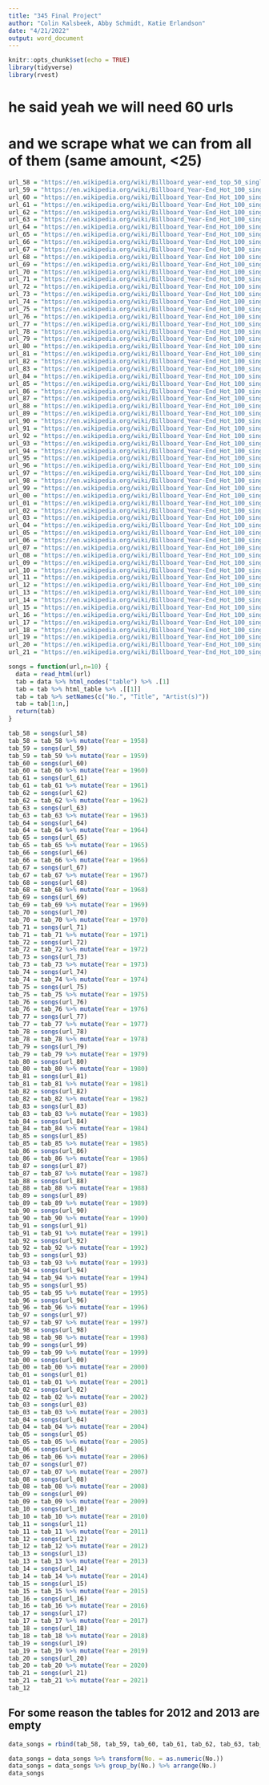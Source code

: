 ```yaml
---
title: "345 Final Project"
author: "Colin Kalsbeek, Abby Schmidt, Katie Erlandson"
date: "4/21/2022"
output: word_document
---
```


```r
knitr::opts_chunk$set(echo = TRUE)
library(tidyverse)
library(rvest)
```

# he said yeah we will need 60 urls 
# and we scrape what we can from all of them (same amount, <25)

```r
url_58 = "https://en.wikipedia.org/wiki/Billboard_year-end_top_50_singles_of_1958"
url_59 = "https://en.wikipedia.org/wiki/Billboard_Year-End_Hot_100_singles_of_1959"
url_60 = "https://en.wikipedia.org/wiki/Billboard_Year-End_Hot_100_singles_of_1960"
url_61 = "https://en.wikipedia.org/wiki/Billboard_Year-End_Hot_100_singles_of_1961" 
url_62 = "https://en.wikipedia.org/wiki/Billboard_Year-End_Hot_100_singles_of_1962"
url_63 = "https://en.wikipedia.org/wiki/Billboard_Year-End_Hot_100_singles_of_1963"
url_64 = "https://en.wikipedia.org/wiki/Billboard_Year-End_Hot_100_singles_of_1964"
url_65 = "https://en.wikipedia.org/wiki/Billboard_Year-End_Hot_100_singles_of_1965"
url_66 = "https://en.wikipedia.org/wiki/Billboard_Year-End_Hot_100_singles_of_1966"
url_67 = "https://en.wikipedia.org/wiki/Billboard_Year-End_Hot_100_singles_of_1967"
url_68 = "https://en.wikipedia.org/wiki/Billboard_Year-End_Hot_100_singles_of_1968"
url_69 = "https://en.wikipedia.org/wiki/Billboard_Year-End_Hot_100_singles_of_1969"
url_70 = "https://en.wikipedia.org/wiki/Billboard_Year-End_Hot_100_singles_of_1970"
url_71 = "https://en.wikipedia.org/wiki/Billboard_Year-End_Hot_100_singles_of_1971"
url_72 = "https://en.wikipedia.org/wiki/Billboard_Year-End_Hot_100_singles_of_1972"
url_73 = "https://en.wikipedia.org/wiki/Billboard_Year-End_Hot_100_singles_of_1973"
url_74 = "https://en.wikipedia.org/wiki/Billboard_Year-End_Hot_100_singles_of_1974"
url_75 = "https://en.wikipedia.org/wiki/Billboard_Year-End_Hot_100_singles_of_1975"
url_76 = "https://en.wikipedia.org/wiki/Billboard_Year-End_Hot_100_singles_of_1976"
url_77 = "https://en.wikipedia.org/wiki/Billboard_Year-End_Hot_100_singles_of_1977"
url_78 = "https://en.wikipedia.org/wiki/Billboard_Year-End_Hot_100_singles_of_1978"
url_79 = "https://en.wikipedia.org/wiki/Billboard_Year-End_Hot_100_singles_of_1979"
url_80 = "https://en.wikipedia.org/wiki/Billboard_Year-End_Hot_100_singles_of_1980"
url_81 = "https://en.wikipedia.org/wiki/Billboard_Year-End_Hot_100_singles_of_1981"
url_82 = "https://en.wikipedia.org/wiki/Billboard_Year-End_Hot_100_singles_of_1982"
url_83 = "https://en.wikipedia.org/wiki/Billboard_Year-End_Hot_100_singles_of_1983"
url_84 = "https://en.wikipedia.org/wiki/Billboard_Year-End_Hot_100_singles_of_1984"
url_85 = "https://en.wikipedia.org/wiki/Billboard_Year-End_Hot_100_singles_of_1985"
url_86 = "https://en.wikipedia.org/wiki/Billboard_Year-End_Hot_100_singles_of_1986"
url_87 = "https://en.wikipedia.org/wiki/Billboard_Year-End_Hot_100_singles_of_1987"
url_88 = "https://en.wikipedia.org/wiki/Billboard_Year-End_Hot_100_singles_of_1988"
url_89 = "https://en.wikipedia.org/wiki/Billboard_Year-End_Hot_100_singles_of_1989"
url_90 = "https://en.wikipedia.org/wiki/Billboard_Year-End_Hot_100_singles_of_1990"
url_91 = "https://en.wikipedia.org/wiki/Billboard_Year-End_Hot_100_singles_of_1991"
url_92 = "https://en.wikipedia.org/wiki/Billboard_Year-End_Hot_100_singles_of_1992"
url_93 = "https://en.wikipedia.org/wiki/Billboard_Year-End_Hot_100_singles_of_1993"
url_94 = "https://en.wikipedia.org/wiki/Billboard_Year-End_Hot_100_singles_of_1994"
url_95 = "https://en.wikipedia.org/wiki/Billboard_Year-End_Hot_100_singles_of_1995"
url_96 = "https://en.wikipedia.org/wiki/Billboard_Year-End_Hot_100_singles_of_1996"
url_97 = "https://en.wikipedia.org/wiki/Billboard_Year-End_Hot_100_singles_of_1997"
url_98 = "https://en.wikipedia.org/wiki/Billboard_Year-End_Hot_100_singles_of_1998"
url_99 = "https://en.wikipedia.org/wiki/Billboard_Year-End_Hot_100_singles_of_1999"
url_00 = "https://en.wikipedia.org/wiki/Billboard_Year-End_Hot_100_singles_of_2000"
url_01 = "https://en.wikipedia.org/wiki/Billboard_Year-End_Hot_100_singles_of_2001"
url_02 = "https://en.wikipedia.org/wiki/Billboard_Year-End_Hot_100_singles_of_2002"
url_03 = "https://en.wikipedia.org/wiki/Billboard_Year-End_Hot_100_singles_of_2003"
url_04 = "https://en.wikipedia.org/wiki/Billboard_Year-End_Hot_100_singles_of_2004"
url_05 = "https://en.wikipedia.org/wiki/Billboard_Year-End_Hot_100_singles_of_2005"
url_06 = "https://en.wikipedia.org/wiki/Billboard_Year-End_Hot_100_singles_of_2006"
url_07 = "https://en.wikipedia.org/wiki/Billboard_Year-End_Hot_100_singles_of_2007"
url_08 = "https://en.wikipedia.org/wiki/Billboard_Year-End_Hot_100_singles_of_2008"
url_09 = "https://en.wikipedia.org/wiki/Billboard_Year-End_Hot_100_singles_of_2009"
url_10 = "https://en.wikipedia.org/wiki/Billboard_Year-End_Hot_100_singles_of_2010"
url_11 = "https://en.wikipedia.org/wiki/Billboard_Year-End_Hot_100_singles_of_2011"
url_12 = "https://en.wikipedia.org/wiki/Billboard_Year-End_Hot_100_singles_of_2012"
url_13 = "https://en.wikipedia.org/wiki/Billboard_Year-End_Hot_100_singles_of_2013"
url_14 = "https://en.wikipedia.org/wiki/Billboard_Year-End_Hot_100_singles_of_2014"
url_15 = "https://en.wikipedia.org/wiki/Billboard_Year-End_Hot_100_singles_of_2015"
url_16 = "https://en.wikipedia.org/wiki/Billboard_Year-End_Hot_100_singles_of_2016"
url_17 = "https://en.wikipedia.org/wiki/Billboard_Year-End_Hot_100_singles_of_2017"
url_18 = "https://en.wikipedia.org/wiki/Billboard_Year-End_Hot_100_singles_of_2018"
url_19 = "https://en.wikipedia.org/wiki/Billboard_Year-End_Hot_100_singles_of_2019"
url_20 = "https://en.wikipedia.org/wiki/Billboard_Year-End_Hot_100_singles_of_2020"
url_21 = "https://en.wikipedia.org/wiki/Billboard_Year-End_Hot_100_singles_of_2021"
```

```r
songs = function(url,n=10) {
  data = read_html(url)
  tab = data %>% html_nodes("table") %>% .[1]
  tab = tab %>% html_table %>% .[[1]] 
  tab = tab %>% setNames(c("No.", "Title", "Artist(s)"))
  tab = tab[1:n,] 
  return(tab)
}
```

```r
tab_58 = songs(url_58)
tab_58 = tab_58 %>% mutate(Year = 1958)
tab_59 = songs(url_59)
tab_59 = tab_59 %>% mutate(Year = 1959)
tab_60 = songs(url_60)
tab_60 = tab_60 %>% mutate(Year = 1960)
tab_61 = songs(url_61)
tab_61 = tab_61 %>% mutate(Year = 1961)
tab_62 = songs(url_62)
tab_62 = tab_62 %>% mutate(Year = 1962)
tab_63 = songs(url_63)
tab_63 = tab_63 %>% mutate(Year = 1963)
tab_64 = songs(url_64)
tab_64 = tab_64 %>% mutate(Year = 1964)
tab_65 = songs(url_65)
tab_65 = tab_65 %>% mutate(Year = 1965)
tab_66 = songs(url_66)
tab_66 = tab_66 %>% mutate(Year = 1966)
tab_67 = songs(url_67)
tab_67 = tab_67 %>% mutate(Year = 1967)
tab_68 = songs(url_68)
tab_68 = tab_68 %>% mutate(Year = 1968)
tab_69 = songs(url_69)
tab_69 = tab_69 %>% mutate(Year = 1969)
tab_70 = songs(url_70)
tab_70 = tab_70 %>% mutate(Year = 1970)
tab_71 = songs(url_71)
tab_71 = tab_71 %>% mutate(Year = 1971)
tab_72 = songs(url_72)
tab_72 = tab_72 %>% mutate(Year = 1972)
tab_73 = songs(url_73)
tab_73 = tab_73 %>% mutate(Year = 1973)
tab_74 = songs(url_74)
tab_74 = tab_74 %>% mutate(Year = 1974)
tab_75 = songs(url_75)
tab_75 = tab_75 %>% mutate(Year = 1975)
tab_76 = songs(url_76)
tab_76 = tab_76 %>% mutate(Year = 1976)
tab_77 = songs(url_77)
tab_77 = tab_77 %>% mutate(Year = 1977)
tab_78 = songs(url_78)
tab_78 = tab_78 %>% mutate(Year = 1978)
tab_79 = songs(url_79)
tab_79 = tab_79 %>% mutate(Year = 1979)
tab_80 = songs(url_80)
tab_80 = tab_80 %>% mutate(Year = 1980)
tab_81 = songs(url_81)
tab_81 = tab_81 %>% mutate(Year = 1981)
tab_82 = songs(url_82)
tab_82 = tab_82 %>% mutate(Year = 1982)
tab_83 = songs(url_83)
tab_83 = tab_83 %>% mutate(Year = 1983)
tab_84 = songs(url_84)
tab_84 = tab_84 %>% mutate(Year = 1984)
tab_85 = songs(url_85)
tab_85 = tab_85 %>% mutate(Year = 1985)
tab_86 = songs(url_86)
tab_86 = tab_86 %>% mutate(Year = 1986)
tab_87 = songs(url_87)
tab_87 = tab_87 %>% mutate(Year = 1987)
tab_88 = songs(url_88)
tab_88 = tab_88 %>% mutate(Year = 1988)
tab_89 = songs(url_89)
tab_89 = tab_89 %>% mutate(Year = 1989)
tab_90 = songs(url_90)
tab_90 = tab_90 %>% mutate(Year = 1990)
tab_91 = songs(url_91)
tab_91 = tab_91 %>% mutate(Year = 1991)
tab_92 = songs(url_92)
tab_92 = tab_92 %>% mutate(Year = 1992)
tab_93 = songs(url_93)
tab_93 = tab_93 %>% mutate(Year = 1993)
tab_94 = songs(url_94)
tab_94 = tab_94 %>% mutate(Year = 1994)
tab_95 = songs(url_95)
tab_95 = tab_95 %>% mutate(Year = 1995)
tab_96 = songs(url_96)
tab_96 = tab_96 %>% mutate(Year = 1996)
tab_97 = songs(url_97)
tab_97 = tab_97 %>% mutate(Year = 1997)
tab_98 = songs(url_98)
tab_98 = tab_98 %>% mutate(Year = 1998)
tab_99 = songs(url_99)
tab_99 = tab_99 %>% mutate(Year = 1999)
tab_00 = songs(url_00)
tab_00 = tab_00 %>% mutate(Year = 2000)
tab_01 = songs(url_01)
tab_01 = tab_01 %>% mutate(Year = 2001)
tab_02 = songs(url_02)
tab_02 = tab_02 %>% mutate(Year = 2002)
tab_03 = songs(url_03)
tab_03 = tab_03 %>% mutate(Year = 2003)
tab_04 = songs(url_04)
tab_04 = tab_04 %>% mutate(Year = 2004)
tab_05 = songs(url_05)
tab_05 = tab_05 %>% mutate(Year = 2005)
tab_06 = songs(url_06)
tab_06 = tab_06 %>% mutate(Year = 2006)
tab_07 = songs(url_07)
tab_07 = tab_07 %>% mutate(Year = 2007)
tab_08 = songs(url_08)
tab_08 = tab_08 %>% mutate(Year = 2008)
tab_09 = songs(url_09)
tab_09 = tab_09 %>% mutate(Year = 2009)
tab_10 = songs(url_10)
tab_10 = tab_10 %>% mutate(Year = 2010)
tab_11 = songs(url_11)
tab_11 = tab_11 %>% mutate(Year = 2011)
tab_12 = songs(url_12)
tab_12 = tab_12 %>% mutate(Year = 2012)
tab_13 = songs(url_13)
tab_13 = tab_13 %>% mutate(Year = 2013)
tab_14 = songs(url_14)
tab_14 = tab_14 %>% mutate(Year = 2014)
tab_15 = songs(url_15)
tab_15 = tab_15 %>% mutate(Year = 2015)
tab_16 = songs(url_16)
tab_16 = tab_16 %>% mutate(Year = 2016)
tab_17 = songs(url_17)
tab_17 = tab_17 %>% mutate(Year = 2017)
tab_18 = songs(url_18)
tab_18 = tab_18 %>% mutate(Year = 2018)
tab_19 = songs(url_19)
tab_19 = tab_19 %>% mutate(Year = 2019)
tab_20 = songs(url_20)
tab_20 = tab_20 %>% mutate(Year = 2020)
tab_21 = songs(url_21)
tab_21 = tab_21 %>% mutate(Year = 2021)
tab_12
```
## For some reason the tables for 2012 and 2013 are empty
```r
data_songs = rbind(tab_58, tab_59, tab_60, tab_61, tab_62, tab_63, tab_64, tab_65, tab_66, tab_67, tab_68, tab_69, tab_70, tab_71, tab_72, tab_73, tab_74, tab_75, tab_76, tab_77, tab_78, tab_79, tab_80, tab_81, tab_82, tab_83, tab_84, tab_85, tab_86, tab_87, tab_88, tab_89, tab_90, tab_91, tab_92, tab_93, tab_94, tab_95, tab_96, tab_97, tab_98, tab_99, tab_00, tab_01, tab_02, tab_03, tab_04, tab_05, tab_06, tab_07, tab_08, tab_09, tab_10, tab_11, tab_14, tab_15, tab_16, tab_17, tab_18, tab_19, tab_20, tab_21) 

data_songs = data_songs %>% transform(No. = as.numeric(No.))
data_songs = data_songs %>% group_by(No.) %>% arrange(No.)
data_songs
```
